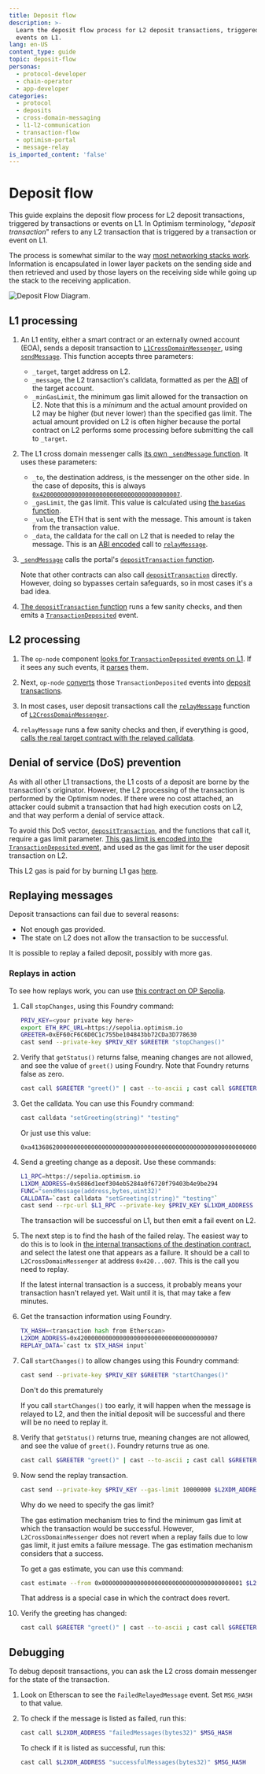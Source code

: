 ```yaml
---
title: Deposit flow
description: >-
  Learn the deposit flow process for L2 deposit transactions, triggered by
  events on L1.
lang: en-US
content_type: guide
topic: deposit-flow
personas:
  - protocol-developer
  - chain-operator
  - app-developer
categories:
  - protocol
  - deposits
  - cross-domain-messaging
  - l1-l2-communication
  - transaction-flow
  - optimism-portal
  - message-relay
is_imported_content: 'false'
---
```



# Deposit flow

This guide explains the deposit flow process for L2 deposit transactions, triggered by transactions or events on L1. In Optimism terminology, "*deposit transaction*" refers to any L2 transaction that is triggered by a transaction or event on L1.

The process is somewhat similar to the way [most networking stacks work](https://en.wikipedia.org/wiki/Encapsulation_\(networking\)).
Information is encapsulated in lower layer packets on the sending side and then retrieved and used by those layers on the receiving side while going up the stack to the receiving application.

![Deposit Flow Diagram.](/img/op-stack/protocol/deposit-flow-dark-mode.svg)

## L1 processing

1.  An L1 entity, either a smart contract or an externally owned account (EOA), sends a deposit transaction to [`L1CrossDomainMessenger`](https://github.com/ethereum-optimism/optimism/blob/62c7f3b05a70027b30054d4c8974f44000606fb7/packages/contracts-bedrock/contracts/L1/L1CrossDomainMessenger.sol), using [`sendMessage`](https://github.com/ethereum-optimism/optimism/blob/62c7f3b05a70027b30054d4c8974f44000606fb7/packages/contracts-bedrock/contracts/universal/CrossDomainMessenger.sol#L249-L289).
    This function accepts three parameters:

    *   `_target`, target address on L2.
    *   `_message`, the L2 transaction's calldata, formatted as per the [ABI](https://docs.soliditylang.org/en/v0.8.19/abi-spec.html) of the target account.
    *   `_minGasLimit`, the minimum gas limit allowed for the transaction on L2. Note that this is a *minimum* and the actual amount provided on L2 may be higher (but never lower) than the specified gas limit. The actual amount provided on L2 is often higher because the portal contract on L2 performs some processing before submitting the call to `_target`.

2.  The L1 cross domain messenger calls [its own `_sendMessage` function](https://github.com/ethereum-optimism/optimism/blob/62c7f3b05a70027b30054d4c8974f44000606fb7/packages/contracts-bedrock/contracts/L1/L1CrossDomainMessenger.sol#L42-L52).
    It uses these parameters:

    *   `_to`, the destination address, is the messenger on the other side.
        In the case of deposits, this is always [`0x4200000000000000000000000000000000000007`](https://sepolia-optimism.etherscan.io/address/0x4200000000000000000000000000000000000007).
    *   `_gasLimit`, the gas limit.
        This value is calculated using [the `baseGas` function](https://github.com/ethereum-optimism/optimism/blob/62c7f3b05a70027b30054d4c8974f44000606fb7/packages/contracts-bedrock/contracts/universal/CrossDomainMessenger.sol#L442-L471).
    *   `_value`, the ETH that is sent with the message.
        This amount is taken from the transaction value.
    *   `_data`, the calldata for the call on L2 that is needed to relay the message.
        This is an [ABI encoded](https://docs.soliditylang.org/en/v0.8.19/abi-spec.html) call to [`relayMessage`](https://github.com/ethereum-optimism/optimism/blob/62c7f3b05a70027b30054d4c8974f44000606fb7/packages/contracts-bedrock/contracts/universal/CrossDomainMessenger.sol#L291-L413).

3.  [`_sendMessage`](https://github.com/ethereum-optimism/optimism/blob/62c7f3b05a70027b30054d4c8974f44000606fb7/packages/contracts-bedrock/contracts/L1/L1CrossDomainMessenger.sol#L42-L52) calls the portal's [`depositTransaction` function](https://github.com/ethereum-optimism/optimism/blob/62c7f3b05a70027b30054d4c8974f44000606fb7/packages/contracts-bedrock/contracts/L1/OptimismPortal.sol#L422-L483).

    Note that other contracts can also call [`depositTransaction`](https://github.com/ethereum-optimism/optimism/blob/62c7f3b05a70027b30054d4c8974f44000606fb7/packages/contracts-bedrock/contracts/L1/OptimismPortal.sol#L422-L483) directly.
    However, doing so bypasses certain safeguards, so in most cases it's a bad idea.

4.  [The `depositTransaction` function](https://github.com/ethereum-optimism/optimism/blob/62c7f3b05a70027b30054d4c8974f44000606fb7/packages/contracts-bedrock/contracts/L1/OptimismPortal.sol#L422-L483) runs a few sanity checks, and then emits a [`TransactionDeposited`](https://github.com/ethereum-optimism/optimism/blob/62c7f3b05a70027b30054d4c8974f44000606fb7/packages/contracts-bedrock/contracts/L1/OptimismPortal.sol#L85-L99) event.

## L2 processing

1.  The `op-node` component [looks for `TransactionDeposited` events on L1](https://github.com/ethereum-optimism/optimism/blob/62c7f3b05a70027b30054d4c8974f44000606fb7/op-node/rollup/derive/deposits.go#L13-L33).
    If it sees any such events, it [parses](https://github.com/ethereum-optimism/optimism/blob/62c7f3b05a70027b30054d4c8974f44000606fb7/op-node/rollup/derive/deposit_log.go) them.

2.  Next, `op-node` [converts](https://github.com/ethereum-optimism/optimism/blob/62c7f3b05a70027b30054d4c8974f44000606fb7/op-node/rollup/derive/deposits.go#L35-L51) those `TransactionDeposited` events into [deposit transactions](https://specs.optimism.io/protocol/deposits.html#user-deposited-transactions).

3.  In most cases, user deposit transactions call the [`relayMessage`](https://github.com/ethereum-optimism/optimism/blob/62c7f3b05a70027b30054d4c8974f44000606fb7/packages/contracts-bedrock/contracts/universal/CrossDomainMessenger.sol#L291-L413) function of [`L2CrossDomainMessenger`](https://github.com/ethereum-optimism/optimism/blob/62c7f3b05a70027b30054d4c8974f44000606fb7/packages/contracts-bedrock/contracts/universal/CrossDomainMessenger.sol).

4.  `relayMessage` runs a few sanity checks and then, if everything is good, [calls the real target contract with the relayed calldata](https://github.com/ethereum-optimism/optimism/blob/62c7f3b05a70027b30054d4c8974f44000606fb7/packages/contracts-bedrock/contracts/universal/CrossDomainMessenger.sol#L394).

## Denial of service (DoS) prevention

As with all other L1 transactions, the L1 costs of a deposit are borne by the transaction's originator.
However, the L2 processing of the transaction is performed by the Optimism nodes.
If there were no cost attached, an attacker could submit a transaction that had high execution costs on L2, and that way perform a denial of service attack.

To avoid this DoS vector, [`depositTransaction`](https://github.com/ethereum-optimism/optimism/blob/62c7f3b05a70027b30054d4c8974f44000606fb7/packages/contracts-bedrock/contracts/L1/OptimismPortal.sol#L422-L483), and the functions that call it, require a gas limit parameter.
[This gas limit is encoded into the `TransactionDeposited` event](https://github.com/ethereum-optimism/optimism/blob/62c7f3b05a70027b30054d4c8974f44000606fb7/packages/contracts-bedrock/contracts/L1/OptimismPortal.sol#L469-L477), and used as the gas limit for the user deposit transaction on L2.

This L2 gas is paid for by burning L1 gas [here](https://github.com/ethereum-optimism/optimism/blob/62c7f3b05a70027b30054d4c8974f44000606fb7/packages/contracts-bedrock/contracts/L1/ResourceMetering.sol#L162).

## Replaying messages

Deposit transactions can fail due to several reasons:

*   Not enough gas provided.
*   The state on L2 does not allow the transaction to be successful.

It is possible to replay a failed deposit, possibly with more gas.

### Replays in action

To see how replays work, you can use [this contract on OP Sepolia](https://sepolia-optimism.etherscan.io/address/0xEF60cF6C6D0C1c755be104843bb72CDa3D778630#code).

1.  Call `stopChanges`, using this Foundry command:

    ```sh
    PRIV_KEY=<your private key here>
    export ETH_RPC_URL=https://sepolia.optimism.io
    GREETER=0xEF60cF6C6D0C1c755be104843bb72CDa3D778630
    cast send --private-key $PRIV_KEY $GREETER "stopChanges()"
    ```

2.  Verify that `getStatus()` returns false, meaning changes are not allowed, and see the value of `greet()` using Foundry.
    Note that Foundry returns false as zero.

    ```sh
    cast call $GREETER "greet()" | cast --to-ascii ; cast call $GREETER "getStatus()"
    ```

3.  Get the calldata.
    You can use this Foundry command:

    ```sh
    cast calldata "setGreeting(string)" "testing"
    ```

    Or just use this value:

    ```
    0xa41368620000000000000000000000000000000000000000000000000000000000000020000000000000000000000000000000000000000000000000000000000000000774657374696e6700000000000000000000000000000000000000000000000000
    ```

4.  Send a greeting change as a deposit.
    Use these commands:

    ```sh
    L1_RPC=https://sepolia.optimism.io
    L1XDM_ADDRESS=0x5086d1eef304eb5284a0f6720f79403b4e9be294
    FUNC="sendMessage(address,bytes,uint32)"
    CALLDATA=`cast calldata "setGreeting(string)" "testing"`
    cast send --rpc-url $L1_RPC --private-key $PRIV_KEY $L1XDM_ADDRESS $FUNC $GREETER $CALLDATA 10000000
    ```

    The transaction will be successful on L1, but then emit a fail event on L2.

5.  The next step is to find the hash of the failed relay.
    The easiest way to do this is to look in [the internal transactions of the destination contract](https://sepolia-optimism.etherscan.io/address/0xEF60cF6C6D0C1c755be104843bb72CDa3D778630#internaltx), and select the latest one that appears as a failure.
    It should be a call to `L2CrossDomainMessenger` at address `0x420...007`. This is the call you need to replay.

    If the latest internal transaction is a success, it probably means your transaction hasn't relayed yet. Wait until it is, that may take a few minutes.

6.  Get the transaction information using Foundry.

    ```sh
    TX_HASH=<transaction hash from Etherscan>
    L2XDM_ADDRESS=0x4200000000000000000000000000000000000007
    REPLAY_DATA=`cast tx $TX_HASH input`
    ```

7.  Call `startChanges()` to allow changes using this Foundry command:

    ```sh
    cast send --private-key $PRIV_KEY $GREETER "startChanges()"
    ```

    <Callout type="warning">
      Don't do this prematurely

      If you call `startChanges()` too early, it will happen when the message is relayed to L2, and then the initial deposit will be successful and there will be no need to replay it.
    </Callout>

8.  Verify that `getStatus()` returns true, meaning changes are not allowed, and see the value of `greet()`.
    Foundry returns true as one.

    ```sh
    cast call $GREETER "greet()" | cast --to-ascii ; cast call $GREETER "getStatus()"
    ```

9.  Now send the replay transaction.

    ```sh
    cast send --private-key $PRIV_KEY --gas-limit 10000000 $L2XDM_ADDRESS $REPLAY_DATA 
    ```

    <Callout type="info">
      Why do we need to specify the gas limit?

      The gas estimation mechanism tries to find the minimum gas limit at which the transaction would be successful.
      However, `L2CrossDomainMessenger` does not revert when a replay fails due to low gas limit, it just emits a failure message.
      The gas estimation mechanism considers that a success.

      To get a gas estimate, you can use this command:

      ```sh
      cast estimate --from 0x0000000000000000000000000000000000000001 $L2XDM_ADDRESS $REPLAY_DATA
      ```

      That address is a special case in which the contract does revert.
    </Callout>

10. Verify the greeting has changed:

    ```sh
    cast call $GREETER "greet()" | cast --to-ascii ; cast call $GREETER "getStatus()"
    ```

## Debugging

To debug deposit transactions, you can ask the L2 cross domain messenger for the state of the transaction.

1.  Look on Etherscan to see the `FailedRelayedMessage` event. Set `MSG_HASH` to that value.

2.  To check if the message is listed as failed, run this:

    ```sh
    cast call $L2XDM_ADDRESS "failedMessages(bytes32)" $MSG_HASH
    ```

    To check if it is listed as successful, run this:

    ```sh
    cast call $L2XDM_ADDRESS "successfulMessages(bytes32)" $MSG_HASH
    ```
